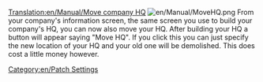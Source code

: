 [[Translation:en/Manual/Move company HQ]]
[[File:en/Manual/MoveHQ.png|right]]
From your company's information screen, the same screen you use to build your company's HQ, you can now also move your HQ. After building your HQ a button will appear saying "Move HQ". If you click this you can just specify the new location of your HQ and your old one will be demolished. This does cost a little money however.
[[Category:en/Patch Settings]]
{{en/Stub}}